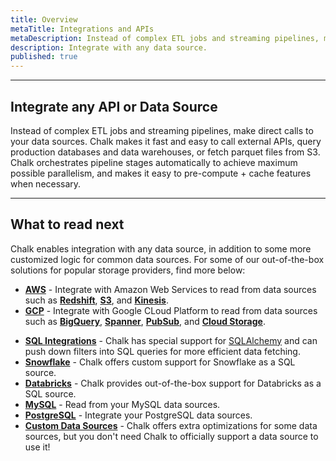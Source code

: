 ```yaml
---
title: Overview
metaTitle: Integrations and APIs
metaDescription: Instead of complex ETL jobs and streaming pipelines, make direct calls to your data sources. Chalk makes it fast and easy to connect to AWS, GCP, databases, streaming data, and more.
description: Integrate with any data source.
published: true
---
```


---

## Integrate any API or Data Source

Instead of complex ETL jobs and streaming pipelines,
make direct calls to your data sources. Chalk makes
it fast and easy to call external APIs, query production
databases and data warehouses, or fetch parquet files
from S3. Chalk orchestrates pipeline stages automatically
to achieve maximum possible parallelism, and makes it
easy to pre-compute + cache features when necessary.

---

## What to read next

Chalk enables integration with any data source, in addition to some more customized
logic for common data sources. For some of our out-of-the-box solutions for popular
storage providers, find more below:

* **[AWS](/docs/aws)** -
Integrate with Amazon Web Services to read from data sources such as **[Redshift](/docs/redshift)**,
**[S3](/docs/s3)**, and **[Kinesis](/docs/stream-sources)**.
* **[GCP](/docs/gcp)** -
Integrate with Google CLoud Platform to read from data sources such as **[BigQuery](/docs/bigquery)**, **[Spanner](/docs/spanner)**,
**[PubSub](/docs/stream-sources)**, and **[Cloud Storage](/docs/s3)**.
- **[SQL Integrations](/docs/sql)** -
Chalk has special support for [SQLAlchemy](https://www.sqlalchemy.org/) and can push down filters into SQL
queries for more efficient data fetching.
- **[Snowflake](/docs/snowflake)** -
Chalk offers custom support for Snowflake as a SQL source.
- **[Databricks](/docs/databricks)** -
Chalk provides out-of-the-box support for Databricks as a SQL source.
- **[MySQL](/docs/mysql)** - Read from your MySQL data sources.
- **[PostgreSQL](/docs/postgresql)** - Integrate your PostgreSQL data sources.
- **[Custom Data Sources](/docs/generic)** -
  Chalk offers extra optimizations for some data sources, but you don't need Chalk to officially support a data source to use it!

